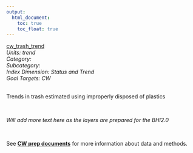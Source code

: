 ```yaml
---
output:
  html_document:
    toc: true
    toc_float: true
---
```


[cw_trash_trend](https://github.com/OHI-Science/bhi/blob/master/baltic/layers/cw_trash_trend_gl2018.csv)\
*Units: trend*\
*Category:*\
*Subcategory:*\
*Index Dimension: Status and Trend*\
*Goal Targets: CW*\
<br>

Trends in trash estimated using improperly disposed of plastics

<br>

*Will add more text here as the layers are prepared for the BHI2.0*

<br>

See [**CW prep documents**](https://github.com/OHI-Science/bhi-1.0-archive/blob/draft/baltic2015/prep/CW/cw_prep.md) for more information about data and methods.

<br>

